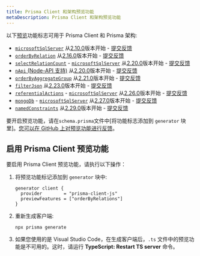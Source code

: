 ```yaml
---
title: Prisma Client 和架构预览功能
metaDescription: Prisma Client 和架构预览功能
---
```


<TopBlock>

以下[预览](../../../../about/releases#preview)功能标志可用于 Prisma Client 和 Prisma 架构:

- [`microsoftSqlServer`](sql-server) 从[2.10.0](https://github.com/prisma/prisma/releases/tag/2.10.0)版本开始 - [提交反馈](https://github.com/prisma/prisma/issues/4039)
- [`orderByRelation`](../prisma-client/filtering-and-sorting#sort-by-relation-aggregate-value-preview) 从[2.16.0](https://github.com/prisma/prisma/releases/tag/2.16.0)版本开始 - [提交反馈](https://github.com/prisma/prisma/issues/5438)
- [`selectRelationCount`](../prisma-client/aggregation-grouping-summarizing#count-relations) - [`microsoftSqlServer`](sql-server) 从[2.20.0](https://github.com/prisma/prisma/releases/tag/2.20.0)版本开始 - [提交反馈](https://github.com/prisma/prisma/issues/6312)
- [`nApi` (Node-API 支持)](../prisma-engines/query-engine#enable-the-node-api-n-api-preview) 从[2.20.0](https://github.com/prisma/prisma/releases/tag/2.20.0)版本开始 - [提交反馈](https://github.com/prisma/prisma/issues/6301)
- [`orderByAggregateGroup`](../prisma-client/aggregation-grouping-summarizing#order-by-aggregate-group-preview) 从[2.21.0](https://github.com/prisma/prisma/releases/tag/2.21.0)版本开始 - [提交反馈](https://github.com/prisma/prisma/issues/6545)
- [`filterJson`](../prisma-client/working-with-fields/working-with-json-fields#filtering-on-a-json-field) 从[2.23.0](https://github.com/prisma/prisma/releases/tag/2.23.0)版本开始 - [提交反馈](https://github.com/prisma/prisma/issues/7135)
- [`referentialActions`](../prisma-schema/relations/referential-actions) - [`microsoftSqlServer`](sql-server) 从[2.26.0](https://github.com/prisma/prisma/releases/tag/2.26.0)版本开始 - [提交反馈](https://github.com/prisma/prisma/issues/7816)
- [`mongoDb`](../../database-connectors/mongodb) - [`microsoftSqlServer`](sql-server) 从[2.27.0](https://github.com/prisma/prisma/releases/tag/2.27.0)版本开始 - [提交反馈](https://github.com/prisma/prisma/issues/8241)
- [`namedConstraints`](../prisma-schema/names-in-underlying-database#constraint-and-index-names-preview) 从[2.29.0](https://github.com/prisma/prisma/releases/tag/2.29.0)版本开始 - [提交反馈](https://github.com/prisma/prisma/issues/8616)

要开启预览功能，请在`schema.prisma`文件中[将功能标志添加到 `generator` 块里]。[您可以在 GitHub 上对预览功能进行反馈](https://github.com/prisma/prisma/issues/3108)。

</TopBlock>

## 启用 Prisma Client 预览功能

要启用 Prisma Client 预览功能，请执行以下操作：

1. 将预览功能标记添加到 `generator` 块中:

   ```prisma
   generator client {
     provider        = "prisma-client-js"
     previewFeatures = ["orderByRelations"]
   }
   ```

2. 重新生成客户端:

   ```terminal
   npx prisma generate
   ```

3. 如果您使用的是 Visual Studio Code，在生成客户端后，`.ts` 文件中的预览功能是不可用的。这时，请运行 **TypeScript: Restart TS server** 命令。
